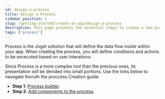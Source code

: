 ```yaml
---
id: design-a-process
title: Design a Process
sidebar_position: 1
slug: /getting-started/create-an-app/design-a-process
description: This page presents the essential steps to create a new process.
tags: ['process']
---
```


Process is the Joget sollution that will define the data flow inside within your app. When creating the process, you will define conditions and actions to be excecuted based on user interations.

Since Process is a more complex tool than the previous ones, its presentation will be devided into small portions. Use the links below to navegate thoruth the proccess Creation guide:

- **Step 1**: [Process builder](./design-a-process/process-builder).
- **Step 2**: [Add components to the process](./design-a-process/add-process-components).
